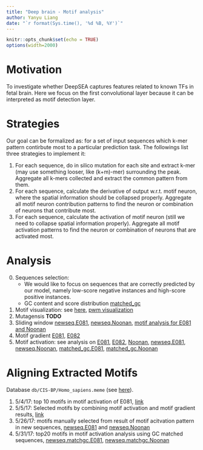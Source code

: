 ```yaml
---
title: "Deep brain - Motif analysis"
author: Yanyu Liang
date: "`r format(Sys.time(), '%d %B, %Y')`"
---
```

    
<style>
pre code, pre, code {
    white-space: pre !important;
    overflow-x: scroll !important;
    word-break: keep-all !important;
    word-wrap: initial !important;
}
</style>
    
```r
knitr::opts_chunk$set(echo = TRUE)
options(width=2000)
```

# Motivation

To investigate whether DeepSEA captures features related to known TFs in fetal brain. Here we focus on the first convolutional layer because it can be interpreted as motif detection layer.

# Strategies
Our goal can be formalized as: for a set of input sequences which k-mer pattern contirbute most to a particular prediction task. The followings list three strategies to implement it:

1. For each sequence, do in silico mutation for each site and extract k-mer (may use something looser, like (k+m)-mer) surrounding the peak. Aggregate all k-mers collected and extract the common pattern from them.
2. For each sequence, calculate the derivative of output w.r.t. motif neuron, where the spatial information should be collapsed properly. Aggregate all motif neuron contribution patterns to find the neuron or combination of neurons that contribute most.
3. For each sequence, calculate the activation of motif neuron (still we need to collapse spatial information properly). Aggregate all motif activation patterns to find the neuron or combination of neurons that are activated most.

# Analysis

0. Sequences selection:
    - We would like to focus on sequences that are correctly predicted by our model, namely low-score negative instances and high-score positive instances.
    - GC content and score distribution [matched_gc](https://rawgit.com/liangyy/deep_variant/code/motif_analysis/report/select_sequence/newseq.matchgc.gc.html)
0. Motif visualization: see 
    [here](http://htmlpreview.github.io/?https://github.com/liangyy/deep_variant/blob/code/motif_analysis/report/Type1/motif_visualization/draw_list.html), 
    [pwm visualization](http://htmlpreview.github.io/?https://github.com/liangyy/deep_variant/blob/code/motif_analysis/report/Type1/motif_visualization/pwm.html)
1. Mutagensis **TODO**
2. Sliding window 
    [newseq.E081](https://rawgit.com/liangyy/deep_variant/code/motif_analysis/report/Type1/newseq.E081_sliding_window.html),
    [newseq.Noonan](https://rawgit.com/liangyy/deep_variant/code/motif_analysis/report/Type1/newseq.Noonan_sliding_window.html),
    [motif analysis for E081 and Noonan](motif_analysis_sliding_window_e081_noonan.html)
3. Motif gradient 
    [E081](http://htmlpreview.github.io/?https://github.com/liangyy/deep_variant/blob/code/motif_analysis/report/Type1/E081_motif_gradient.html),
    [E082](http://htmlpreview.github.io/?https://github.com/liangyy/deep_variant/blob/code/motif_analysis/report/Type1/E082_motif_gradient.html)
4. Motif activation: see analysis on
    [E081](http://htmlpreview.github.io/?https://github.com/liangyy/deep_variant/blob/code/motif_analysis/report/Type1/E081_motif_activation.html),
    [E082](http://htmlpreview.github.io/?https://github.com/liangyy/deep_variant/blob/code/motif_analysis/report/Type1/E082_motif_activation.html),
    [Noonan](http://htmlpreview.github.io/?https://github.com/liangyy/deep_variant/blob/code/motif_analysis/report/Type1/Noonan_motif_activation.html),
    [newseq.E081](http://htmlpreview.github.io/?https://github.com/liangyy/deep_variant/blob/code/motif_analysis/report/Type1/newseq.E081_motif_activation.html),
    [newseq.Noonan](http://htmlpreview.github.io/?https://github.com/liangyy/deep_variant/blob/code/motif_analysis/report/Type1/newseq.Noonan_motif_activation.html),
    [matched_gc.E081](https://rawgit.com/liangyy/deep_variant/code/motif_analysis/report/Type1/newseq.matchgc.E081_motif_activation.html),
    [matched_gc.Noonan](https://rawgit.com/liangyy/deep_variant/code/motif_analysis/report/Type1/newseq.matchgc.Noonan_motif_activation.html)

# Aligning Extracted Motifs

Database `db/CIS-BP/Homo_sapiens.meme` (see [here](http://cisbp.ccbr.utoronto.ca/)).

1. 5/4/17: top 10 motifs in motif activation of E081, [link](https://liangyy.github.io/deep_variant/TOMTOM_050417.pdf)
2. 5/5/17: Selected motifs by combining motif activation and motif gradient results, [link](https://liangyy.github.io/deep_variant/TOMTOM_050517.pdf)
3. 5/26/17: motifs manually selected from result of motif acitvation pattern in new sequences,
[newseq.E081](https://liangyy.github.io/deep_variant/TOMTOM_newseq.E081.pdf) and 
[newseq.Noonan](https://liangyy.github.io/deep_variant/TOMTOM_newseq.Noonan.pdf)
4. 5/31/17: top20 motifs in motif activation analysis using GC matched sequences, [newseq.matchgc.E081](TOMTOM_E081.newseq.matchgc.htm), [newseq.matchgc.Noonan](TOMTOM_Noonan.newseq.matchgc.htm)